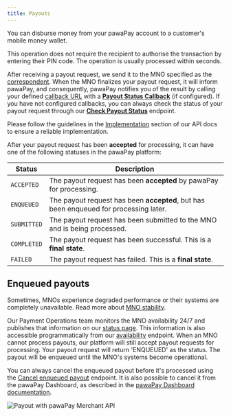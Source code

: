 ```yaml
---
title: Payouts
---
```


You can disburse money from your pawaPay account to a customer's mobile money wallet.

This operation does not require the recipient to authorise the transaction by entering their PIN code. The operation is usually processed within seconds.

After receiving a payout request, we send it to the MNO specified as the [correspondent](/using_the_api#correspondents). 
When the MNO finalizes your payout request, it will inform pawaPay, and consequently, pawaPay notifies you of the result by calling your defined [callback URL](/using_the_api#callback-urls) with a **[Payout Status Callback](/v1/api-reference/payouts/payout-callback)** (if configured). 
If you have not configured callbacks, you can always check the status of your payout request through our **[Check Payout Status](/v1/api-reference/payouts/check-payout-status)** endpoint. 

<Tip>Please follow the guidelines in the [Implementation](/implementation) section of our API docs to ensure a reliable implementation.</Tip>

After your payout request has been **accepted** for processing, it can have one of the following statuses in the pawaPay platform:

Status | Description
-------|------------
`ACCEPTED` | The payout request has been **accepted** by pawaPay for processing.
`ENQUEUED` | The payout request has been **accepted**, but has been enqueued for processing later.
`SUBMITTED` | The payout request has been submitted to the MNO and is being processed.
`COMPLETED` | The payout request has been successful. This is a **final state**.
`FAILED` | The payout request has failed. This is a **final state**. 

## Enqueued payouts

Sometimes, MNOs experience degraded performance or their systems are completely unavailable.
Read more about [MNO stability](/implementation#mno-stability).

Our Payment Operations team monitors the MNO availability 24/7 and publishes that information on our [status page](https://status.pawapay.cloud/). 
This information is also accessible programmatically from our [availability](/v1/api-reference/toolkit/availability) endpoint.
When an MNO cannot process payouts, our platform will still accept payout requests for processing. 
Your payout request will return 'ENQUEUED' as the status.
The payout will be enqueued until the MNO's systems become operational.

You can always cancel the enqueued payout before it's processed using the [Cancel enqueued payout](/v1/api-reference/payouts/cancel-enqueued-payout) endpoint. 
It is also possible to cancel it from the pawaPay Dashboard, as described in the [pawaPay Dashboard documentation](/dashboard/transactions/cancel_enqueued).

<Frame>
    <img class="screenshot" src="/images/payout_flow.jpg" alt="Payout with pawaPay Merchant API" />
</Frame>